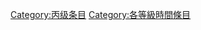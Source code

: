 {{catmore1|[[Wikipedia:时间专题|Wikipedia:时间专题]]}}
{{Articles by Quality| topic=时间|project=时间|format=TOC}}
{{Wikipedia category}}
{{emptycat}}

[[Category:丙级条目|Category:丙级条目]]
[[Category:各等級時間條目|Category:各等級時間條目]]